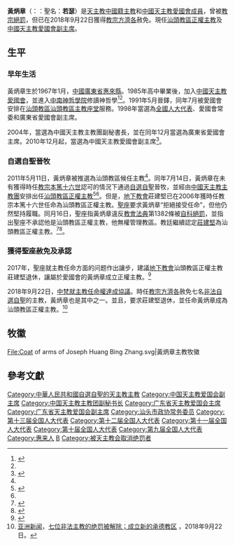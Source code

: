 {{Infobox Christian leader
| type             = bishop
| honorific-prefix = 
| name             = 黄炳章<br />Joseph Huang Bingzhang
| honorific-suffix = 
| title            = 
| image            = 
| caption          = 
| province         = 
| diocese          = 
| see              = [[天主教汕頭教區|汕頭教區]]
| appointed        = 
| term_start       = 2018年9月22日
| term_end         =  
| predecessor      = [[莊建堅|莊建堅]] ([[中國天主教地下教會|地下教會]])
| successor        = '''現任'''
| other_post       = {{unbulleted list|[[全國人大代表|全國人大代表]] (2004至今)|[[中國天主教愛國會|中國天主教愛國會副主席]] (2010年至今)}}
| ordination       = 1991年5月
| ordained_by      = 
| consecration     = 2011年7月14日 ([[中國自選自聖主教列表|非法自選自聖]]) 
| consecrated_by   = 
| cardinal         = 
| created_cardinal_by = 
| rank             =  
| birth_name       =  
| birth_date       = {{birth date and age|1967|1|0|df=yes}}
| birth_place      = {{PRC}}[[廣東省|廣東省]][[惠來縣|惠來縣]]
| death_date       = 
| death_place      =
| buried           = 
| nationality      = {{PRC}}
| religion         = [[天主教|天主教]]
| residence        = 
| profession       =
| alma_mater       = 
| motto            = 
| signature        = 
| coat_of_arms     = Coat of arms of Joseph Huang Bing Zhang.svg
}}
'''黃炳章'''（{{lang-en|Joseph Huang Bingzhang}}：{{bd|1967年|1月||catIdx=黃炳章}}：聖名：'''若瑟'''）是[[天主教|天主教]][[中國人|中國籍]][[主教|主教]]和[[中國天主教愛國會|中國天主教愛國會成員]]，曾被[[教宗|教宗]][[絕罰|絕罰]]，但已在2018年9月22日獲得[[方濟各_(教宗)|教宗方濟各]]赦免。現任[[天主教汕頭教區|汕頭教區正權主教]]及[[中國天主教愛國會|中國天主教愛國會副主席]]。

==生平==
===早年生活===
黃炳章生於1967年1月，[[中國|中國]][[廣東省|廣東省]][[惠來縣|惠來縣]]。1985年高中畢業後，加入[[中國天主教愛國會|中國天主教愛國會]]，並進入[[天主教中南神哲學院|中南神哲學院]]修讀神哲學<ref>{{cite news|title=全國人大代表資訊-黃炳章|url=http://210.82.31.1:8084/delegate/viewDelegate.action?dbid=121899|accessdate=2013-04-05|newspaper=[[中國人大網|中國人大網]]|archive-url=https://web.archive.org/web/20140522070016/http://www.npc.gov.cn/delegate/viewDelegate.action?dbid=121899|archive-date=2014年5月22日|dead-url=yes}}</ref><ref name=zhusheng/>。1991年5月晉鐸，同年7月被愛國會安排在[[天主教汕頭教區|汕頭教區]][[若瑟堂_(汕頭)|汕頭教區主教座堂]]服務。1998年當選為[[全國人大代表|全國人大代表]]、愛國會常委和廣東省愛國會副主席。

2004年，當選為中國天主教主教團副秘書長，並在同年12月當選為廣東省愛國會主席。2010年12月起，當選為中國天主教愛國會副主席<ref name=zhusheng>{{Cite web |url = http://roll.sohu.com/20110715/n313501763.shtml |title = 天主教汕頭教區舉行黃炳章主教祝聖典禮 |author =  |date = 2011年7月15日 |publisher = 搜狐 |language =  |accessdate =  |quote =  |archive-date = 2019年6月7日 |archive-url = https://web.archive.org/web/20190607231716/http://roll.sohu.com/20110715/n313501763.shtml |dead-url = no }}</ref>。

===自選自聖晉牧===
2011年5月11日，黃炳章被推選為汕頭教區候任主教<ref name=zhusheng/>。同年7月14日，黃炳章在未有獲得時任[[教宗|教宗]][[本篤十六世|本篤十六世]]認可的情況下通過[[中國自選自聖主教列表|自選自聖]]晉牧，並經由[[中國天主教主教團|中國天主教主教團]]安排出任[[天主教汕頭教區|汕頭教區正權主教]]<ref name=jl>{{Cite web|url =http://www.chinacatholic.cn/html1/report/1405/668-1.htm |title = 愛國會負責人簡歷 |author = |date = |publisher =[[中國天主教|中國天主教]]|language = |accessdate =2018年2月7日|quote =  |archive-date =2019年11月16日|archive-url = https://web.archive.org/web/20191116031029/http://www.chinacatholic.cn/html1/report/1405/668-1.htm |dead-url = no }}</ref><ref name=tys/>。但是，[[中國天主教地下教會|地下教會]]莊建堅已在2006年獲時任教宗本篤十六世任命為汕頭教區正權主教。[[聖座|聖座]]要求黃炳章“拒絕接受任命”，但他仍然堅持履職。同月16日，聖座指黃炳章違反[[教會法_(天主教會)|教會法典]]第1382條被[[自科絕罰|自科絕罰]]，並指出聖座不承認他是汕頭教區正權主教，他無權管理教區。教廷繼續認定[[莊建堅|莊建堅]]為汕頭教區正權主教。<ref name=tys>{{cite web | url=http://china.ucanews.com/2018/01/26/%E6%95%99%E5%BB%B7%E8%A6%81%E6%B1%82%E5%90%88%E6%B3%95%E4%B8%BB%E6%95%99%E8%AE%93%E4%BD%8D%E6%96%BC%E9%9D%9E%E6%B3%95%E4%B8%BB%E6%95%99%EF%BC%8C%E4%B8%BB%E6%95%99%E6%84%9F%E9%9B%A3%E9%81%8E%E8%A2%AB/ | title=教廷要求合法主教讓位於非法主教，主教感難過被出賣 | publisher=[[天主教亞洲通訊社|天主教亞洲通訊社]] | date=2018年1月26日 | accessdate=2018年1月26日 | language=中文 | archive-url=https://web.archive.org/web/20180129010425/http://china.ucanews.com/2018/01/26/%E6%95%99%E5%BB%B7%E8%A6%81%E6%B1%82%E5%90%88%E6%B3%95%E4%B8%BB%E6%95%99%E8%AE%93%E4%BD%8D%E6%96%BC%E9%9D%9E%E6%B3%95%E4%B8%BB%E6%95%99%EF%BC%8C%E4%B8%BB%E6%95%99%E6%84%9F%E9%9B%A3%E9%81%8E%E8%A2%AB/ | archive-date=2018年1月29日 | dead-url=yes }}</ref><ref>{{cite web | url=http://www.asianews.it/news-zh/%C3%A6%C2%95%C2%99%C3%A5%C2%BB%C2%B7%C3%A8%C2%B0%C2%B4%C3%A8%C2%B4%C2%A3%C3%A6%C2%B1%C2%95%C3%A5%C2%A4%C2%B4%C3%A9%C2%9D%C2%9E%C3%A6%C2%B3%C2%95%C3%A7%C2%A5%C2%9D%C3%A5%C2%9C%C2%A3%C3%A4%C2%B8%C2%BB%C3%A6%C2%95%C2%99%C3%AF%C2%BC%C2%8C%C3%A8%C2%A1%C2%A8%C3%A6%C2%8F%C2%9A%C3%A6%C2%8A%C2%97%C3%A6%C2%8B%C2%92%C3%A7%C2%9A%C2%84%C3%A4%C2%B8%C2%BB%C3%A6%C2%95%C2%99-22121.html | title=教廷譴責汕頭非法祝聖主教，表揚抗拒的主教 | publisher=[[亞洲新聞|亞洲新聞]] | date=2011年11月16日 | accessdate=2011年11月16日 | language=中文 | archive-date=2021年6月8日 | archive-url=https://web.archive.org/web/20210608151506/http://www.asianews.it/news-zh/%C3%A6%C2%95%C2%99%C3%A5%C2%BB%C2%B7%C3%A8%C2%B0%C2%B4%C3%A8%C2%B4%C2%A3%C3%A6%C2%B1%C2%95%C3%A5%C2%A4%C2%B4%C3%A9%C2%9D%C2%9E%C3%A6%C2%B3%C2%95%C3%A7%C2%A5%C2%9D%C3%A5%C2%9C%C2%A3%C3%A4%C2%B8%C2%BB%C3%A6%C2%95%C2%99%C3%AF%C2%BC%C2%8C%C3%A8%C2%A1%C2%A8%C3%A6%C2%8F%C2%9A%C3%A6%C2%8A%C2%97%C3%A6%C2%8B%C2%92%C3%A7%C2%9A%C2%84%C3%A4%C2%B8%C2%BB%C3%A6%C2%95%C2%99-22121.html | dead-url=no }}</ref>。

===獲得聖座赦免及承認===
2017年，聖座就主教任命方面的问题作出讓步，建議[[中國天主教地下教會|地下教會]]汕頭教區正權主教莊建堅退休，讓屬於愛國會的黃炳章成立正權主教。<ref>{{cite web |author=  |title= 梵蒂冈要求合法主教让位于“自选自圣”的非法主教 |url= http://www.asianews.it/news-zh/梵蒂冈要求合法主教让位于自选自圣的非法主教-42896.html |publisher= AsiaNews |date= 2018-01-22 |accessdate=  |pages=  |archive-date= 2020-09-25 |archive-url= https://web.archive.org/web/20200925075744/http://www.asianews.it/news-zh/%E6%A2%B5%E8%92%82%E5%86%88%E8%A6%81%E6%B1%82%E5%90%88%E6%B3%95%E4%B8%BB%E6%95%99%E8%AE%A9%E4%BD%8D%E4%BA%8E%E8%87%AA%E9%80%89%E8%87%AA%E5%9C%A3%E7%9A%84%E9%9D%9E%E6%B3%95%E4%B8%BB%E6%95%99-42896.html |dead-url= no }}</ref>

2018年9月22日，[[中華人民共和國與梵蒂岡關係|中梵就主教任命權達成協議]]。時任[[方濟各_(教宗)|教宗方濟各]]赦免七名[[中國自選自聖主教列表|非法自選自聖]]的主教，黃炳章也是其中之一。並且，要求莊建堅退休，並任命黃炳章成為汕頭教區正權主教。<ref>[[亚洲新闻|亚洲新闻]]，[http://www.asianews.it/news-zh/七位非法主教的绝罚被解除；成立新的承德教区-45012.html 七位非法主教的绝罚被解除；成立新的承德教区] {{Wayback|url=http://www.asianews.it/news-zh/%E4%B8%83%E4%BD%8D%E9%9D%9E%E6%B3%95%E4%B8%BB%E6%95%99%E7%9A%84%E7%BB%9D%E7%BD%9A%E8%A2%AB%E8%A7%A3%E9%99%A4%EF%BC%9B%E6%88%90%E7%AB%8B%E6%96%B0%E7%9A%84%E6%89%BF%E5%BE%B7%E6%95%99%E5%8C%BA-45012.html |date=20190513044949 }}，2018年9月22日。</ref>

== 牧徽 ==
<gallery>
File:Coat of arms of Joseph Huang Bing Zhang.svg|黃炳章主教牧徽
</gallery>

==參考文獻==
{{reflist}}

{{DEFAULTSORT:Huang}}
[[Category:中華人民共和國自選自聖的天主教主教|Category:中華人民共和國自選自聖的天主教主教]]
[[Category:中国天主教爱国会副主席|Category:中国天主教爱国会副主席]]
[[Category:中国天主教主教团副秘书长|Category:中国天主教主教团副秘书长]]
[[Category:广东省天主教爱国会主席|Category:广东省天主教爱国会主席]]
[[Category:广东省天主教爱国会副主席|Category:广东省天主教爱国会副主席]]
[[Category:汕头市政协常务委员|Category:汕头市政协常务委员]]
[[Category:第十三届全国人大代表|Category:第十三届全国人大代表]]
[[Category:第十二届全国人大代表|Category:第十二届全国人大代表]]
[[Category:第十一届全国人大代表|Category:第十一届全国人大代表]]
[[Category:第十届全国人大代表|Category:第十届全国人大代表]]
[[Category:第九届全国人大代表|Category:第九届全国人大代表]]
[[Category:惠来人|Category:惠来人]]
[[Category:黄姓|B]]
[[Category:被天主教会取消绝罚者|Category:被天主教会取消绝罚者]]
